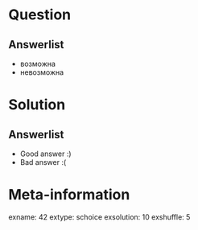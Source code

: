 Question
========


Answerlist
----------
*  возможна
*  невозможна

Solution
========

Answerlist
----------
*  Good answer :)
*  Bad answer :(

Meta-information
================
exname: 42
extype: schoice
exsolution: 10
exshuffle: 5

